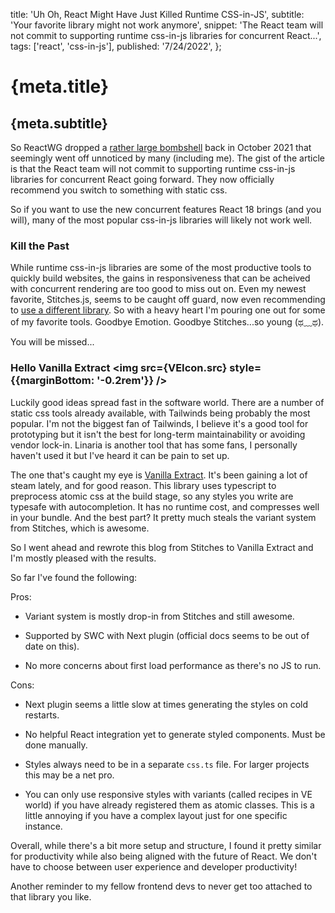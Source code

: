   title: 'Uh Oh, React Might Have Just Killed Runtime CSS-in-JS',
  subtitle: 'Your favorite library might not work anymore',
  snippet:
    'The React team will not commit to supporting runtime css-in-js libraries for concurrent React...',
  tags: ['react', 'css-in-js'],
  published: '7/24/2022',
};


# <span>{meta.title}</span>

## <span>{meta.subtitle}</span>

So ReactWG dropped a [rather large bombshell](https://github.com/reactwg/react-18/discussions/110) back in October 2021 that seemingly went off unnoticed by many
(including me). The gist of the article is that the React team will not commit to supporting runtime css-in-js libraries for concurrent React going forward.
They now officially recommend you switch to something with static css.

So if you want to use the new concurrent features React 18 brings (and you will), many of the most
popular <nobr>css-in-js</nobr> libraries will likely not work well.

### Kill the Past

While runtime css-in-js libraries are some of the most productive tools to quickly build websites, the
gains in responsiveness that can be acheived with concurrent rendering are too good to miss out on.
Even my newest favorite, Stitches.js, seems to be caught off guard, now even recommending to [use a different library](https://github.com/stitchesjs/stitches/issues/1026).
So with a heavy heart I'm pouring one out for some of my favorite tools. Goodbye Emotion. Goodbye Stitches...so young <nobr>(ಥ﹏ಥ)</nobr>.

You will be missed...

### Hello Vanilla Extract <img src={VEIcon.src} style={{marginBottom: '-0.2rem'}} />

Luckily good ideas spread fast in the software world. There are a number of static css tools already available, with Tailwinds being probably the most popular.
I'm not the biggest fan of Tailwinds, I believe it's a good tool for prototyping but it isn't the best for long-term maintainability or avoiding vendor lock-in.
Linaria is another tool that has some fans, I personally haven't used it but I've heard it can be pain to set up.

The one that's caught my eye is [Vanilla Extract](https://vanilla-extract.style). It's been gaining a lot of steam lately, and for good reason.
This library uses typescript to preprocess atomic css at the build stage, so any styles you write are typesafe with autocompletion. It has no runtime cost, and
compresses well in your bundle. And the best part? It pretty much steals the variant system from Stitches, which is awesome.

So I went ahead and rewrote this blog from Stitches to Vanilla Extract and I'm mostly pleased with the results.

So far I've found the following:

Pros:

- Variant system is mostly drop-in from Stitches and still awesome.

- Supported by SWC with Next plugin (official docs seems to be out of date on this).

- No more concerns about first load performance as there's no JS to run.

Cons:

- Next plugin seems a little slow at times generating the styles on cold restarts.

- No helpful React integration yet to generate styled components. Must be done manually.

- Styles always need to be in a separate `css.ts` file. For larger projects this may be a net pro.

- You can only use responsive styles with variants (called recipes in VE world) if you have already registered them as atomic classes.
  This is a little annoying if you have a complex layout just for one specific instance.

Overall, while there's a bit more setup and structure, I found it pretty similar for productivity while also being aligned with the future of React.
We don't have to choose between user experience and developer productivity!

Another reminder to my fellow frontend devs to never get too attached to that library you like.
